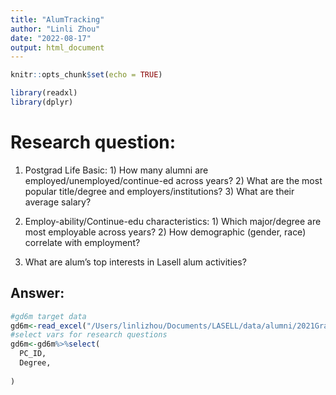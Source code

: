 ```yaml
---
title: "AlumTracking"
author: "Linli Zhou"
date: "2022-08-17"
output: html_document
---
```


```r
knitr::opts_chunk$set(echo = TRUE)
```

```r
library(readxl)
library(dplyr)
```

# Research question: 
1. Postgrad Life Basic: 1) How many alumni are employed/unemployed/continue-ed across years? 2) What are the most popular title/degree and employers/institutions? 3) What are their average salary?

2. Employ-ability/Continue-edu characteristics: 1) Which major/degree are most employable across years? 2) How demographic (gender, race) correlate with employment?

3. What are alum's top interests in Lasell alum activities?

## Answer: 

```r
#gd6m target data
gd6m<-read_excel("/Users/linlizhou/Documents/LASELL/data/alumni/2021Grad6m_historic.xlsx")
#select vars for research questions
gd6m<-gd6m%>%select(
  PC_ID,
  Degree,
  
)
```

